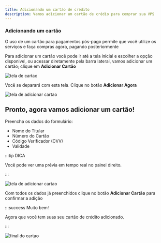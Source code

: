 ```yaml
---
title: Adicionando um cartão de crédito
description: Vamos adicionar um cartão de crédio para comprar sua VPS
---
```


### Adicionando um cartão

O uso de um cartão para pagamentos pós-pago  permite que você utilize os serviços e faça compras agora, pagando posteriormente
 
Para adicionar um cartão você pode ir até a tela inicial e escolher a opção disponivel, ou acessar diretamente pela barra lateral, vamos adicionar um cartão; clique em **Adicionar Cartão**


![tela de cartao](../../../static/img/prints/console/cards.webp)

Você se deparará com esta tela. Clique no botão **Adicionar Agora**

![tela de adicionar cartao](../../../static/img/prints/console/cardss.jpeg)

Pronto, agora vamos adicionar um cartão!
---

Preencha os dados do formulário:
* Nome do Titular
* Número do Cartão
* Código Verificador (CVV)
* Validade

:::tip DICA

Você pode ver uma prévia em tempo real no painel direito.

:::

![tela de adicionar cartao](../../../static/img/prints/console/cardsss.jpeg)

Com todos os dados já preenchidos clique no botão **Adicionar Cartão** para confirmar a adição

:::success Muito bem!

Agora que você tem suas seu cartão de crédito adicionado.

:::

![final do cartao](../../../static/img/prints/console/cardssss.jpeg)